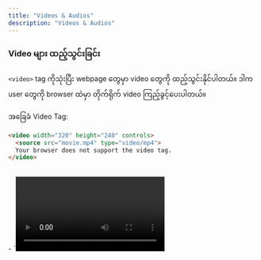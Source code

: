 ```yaml
---
title: "Videos & Audios"
description: "Videos & Audios"
---
```




### Video များ ထည့်သွင်းခြင်း
`<video>` tag ကိုသုံးပြီး webpage တွေမှာ video တွေကို ထည့်သွင်းနိုင်ပါတယ်။ ဒါက user တွေကို browser ထဲမှာ တိုက်ရိုက် video ကြည့်ခွင့်ပေးပါတယ်။

အခြေခံ Video Tag:

```html
<video width="320" height="240" controls>
  <source src="movie.mp4" type="video/mp4">
  Your browser does not support the video tag.
</video>
```
<br/>
- `<video>`: Video ထည့်သွင်းဖို့သုံးတဲ့ tag ပါ။

- **`width` and `height`**: Video player ရဲ့ အရွယ်အစားကို သတ်မှတ်ပေးပါတယ်။

- `controls`: အခြေခံ video control တွေ (play, pause, volume) ကို ထည့်ပေးပါတယ်။

- `<source>`: Video file နဲ့ သူ့ရဲ့ format ကို သတ်မှတ်ပေးပါတယ်။ Format မတူတဲ့ source မျိုးစုံ (ဥပမာ .mp4, .webm) ထည့်ပေးနိုင်ပါတယ်။

#### ဘာကြောင့် Source မျိုးစုံ သုံးရတာလဲ?
Browser တစ်ခုနဲ့တစ်ခုက video format တွေ support လုပ်တာ မတူကြပါဘူး။ Source မျိုးစုံထည့်ပေးထားတော့ browser အားလုံးမှာ အလုပ်လုပ်တာ သေချာသွားတာပေါ့။

### Audio များ ထည့်သွင်းခြင်း
`<audio>` tag ကို သင့် webpage ထဲကို audio file တွေ (သီချင်း၊ podcast၊ sound effect တွေလိုမျိုး) ထည့်ဖို့ သုံးပါတယ်။

အခြေခံ Audio Tag:
```html
<audio controls>
  <source src="audio.mp3" type="audio/mp3">
  Your browser does not support the audio element.
</audio>
```
- `<audio>`: Audio file ထည့်သွင်းဖို့သုံးတဲ့ tag ပါ။

- `controls`: Play, pause, volume လိုမျိုး audio control တွေကို ထည့်ပေးပါတယ်။

- `<source>`: Audio file နဲ့ သူ့ရဲ့ format (ဥပမာ .mp3, .ogg) ကို သတ်မှတ်ပေးပါတယ်။

### Media File များအတွက် အကောင်းဆုံးအလေ့အကျင့်များ
ကိုယ့် website မှာ ပုံ၊ video, audio တွေသုံးတဲ့အခါ၊ အောက်ပါအကောင်းဆုံးအလေ့အကျင့်တွေကို ထည့်သွင်းစဉ်းစားသင့်ပါတယ်-

- **ပုံ Size တွေကို Optimize လုပ်ပါ -** ပုံအကြီးကြီးတွေက သင့် website ကို နှေးကွေးစေနိုင်ပါတယ်။ အရည်အသွေးနဲ့ file size မျှတအောင် ပုံတွေကို အမြဲ compress လုပ်ပါ။

- **Responsive Media ကို သုံးပါ -** သင့် media file တွေက မတူညီတဲ့ screen size တွေအလိုက် အလိုက်သင့်ပြောင်းလဲသွားအောင် Responsive CSS တွေကို သုံးပါ။

- **စာသားဖြင့် အစားထိုးဖော်ပြချက်တွေ ထည့်ပေးပါ -** Accessibility အတွက် ပုံတွေမှာ alt text ကို အမြဲသုံးပါ။ Video နဲ့ audio တွေအတွက်တော့ transcripts ဒါမှမဟုတ် captions တွေ ထည့်ပေးဖို့ စဉ်းစားပါ။

- **Browser တွေမှာ အဆင်ပြေအောင်လုပ်ပါ -** Video နဲ့ audio တွေ browser အားလုံးမှာ အလုပ်လုပ်တာသေချာအောင် format မျိုးစုံသုံးပါ။

<Aside title="အကျဉ်းချုပ်">
- **ပုံများ -** `<img>` tag ကို **src နဲ့ alt** တို့နဲ့အတူ သုံးပါတယ်။

- **Video -** `<video>` tag နဲ့ video တွေကို ထည့်သွင်းနိုင်ပြီး၊ browser compatibility အတွက် source မျိုးစုံ ပေးနိုင်ပါတယ်။

- **Audio -** `<audio>` tag ကိုသုံးပြီး audio တွေထည့်သွင်းနိုင်ပါတယ်၊ video တွေလိုပဲ format မျိုးစုံသုံးနိုင်ပါတယ်။

- **အကောင်းဆုံးအလေ့အကျင့်များ -** Media တွေကို မြန်မြန် load ဖြစ်အောင် optimize လုပ်ပါ၊ accessibility အတွက် စာသားဖော်ပြချက်တွေ ရေးပါ၊ ပြီးတော့ device မျိုးစုံအတွက် responsive ဖြစ်အောင်လုပ်ပါ။
</Aside>
